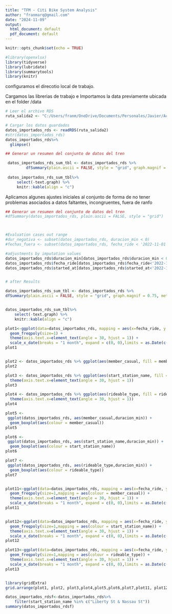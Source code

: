 ```yaml
---
title: "TFM - Citi Bike System Analysis"
author: "franmarq@gmail.com"
date: "2024-11-09"
output:
  html_document: default
  pdf_document: default
---
```


```r
knitr::opts_chunk$set(echo = TRUE)

#library(openxlsx)
library(tidyverse)
library(lubridate)
library(summarytools)
library(knitr)

```

configuramos el direcotio local de trabajo. 

Cargamos las librerias de trabajo e Importamos la data previamente ubicada en el folder /data


```r
# Leer el archivo RDS
ruta_salida2 <- "C:/Users/franm/OneDrive/Documents/Personales/Javier/Academicos/UGR - Estadistica Aplicada/Materias/24-25/TFM/data/datos_filtrados2.rds"

# Cargar los datos guardados
datos_importados_rds <- readRDS(ruta_salida2)
#str(datos_importados_rds)
datos_importados_rds%>%
  glimpse()

```



```r
## Generar un resumen del conjunto de datos del tren

 datos_importados_rds_sum_tbl <- datos_importados_rds %>%
         dfSummary(plain.ascii = FALSE, style = "grid", graph.magnif = 0.75, method="render")
 
 datos_importados_rds_sum_tbl%>%
     select(-text.graph) %>%
     knitr::kable(align = "c")

```


Aplicamos algunes ajustes iniciales al conjunto de forma de no tener problemas asociados a datos faltantes, incongruentes, fuera de ranfo   

```r
## Generar un resumen del conjunto de datos del tren
#dfSummary(datos_importados_rds, plain.ascii = FALSE, style = "grid")



#Evaluation cases out range
#dur_negativa <- subset(datos_importados_rds, duracion_min < 0)
#fechas_fuera <- subset(datos_importados_rds, fecha_ride < '2022-11-01')

#adjustments by imputation values
datos_importados_rds$duracion_min[datos_importados_rds$duracion_min < 0]<-0
datos_importados_rds$fecha_ride[datos_importados_rds$fecha_ride<'2022-11-01']<-'2022-11-01'
datos_importados_rds$started_at[datos_importados_rds$started_at<'2022-11-01']<-'2022-11-01'


# after Results

datos_importados_rds_sum_tbl <- datos_importados_rds %>%
dfSummary(plain.ascii = FALSE, style = "grid", graph.magnif = 0.75, method="render")


datos_importados_rds_sum_tbl%>%
    select(-text.graph) %>%
    knitr::kable(align = "c")

```


```r

plot1<-ggplot(data=datos_importados_rds, mapping = aes(x=fecha_ride, y = after_stat(count))) +
  geom_freqpoly(size=1) +
  theme(axis.text.x=element_text(angle = 30, hjust = 1)) +
  scale_x_date(breaks = "1 month", expand = c(0, 0),limits = as.Date(c("2022-10-31","2024-11-01")))
plot1


plot2 <- datos_importados_rds %>% ggplot(aes(member_casual, fill = member_casual)) %+% geom_bar(position = "dodge")
plot2

plot3 <- datos_importados_rds %>% ggplot(aes(start_station_name, fill = start_station_name)) %+% geom_bar(position = "dodge") %+%
  theme(axis.text.x=element_text(angle = 30, hjust = 1))
plot3

plot4 <- datos_importados_rds %>% ggplot(aes(rideable_type, fill = rideable_type)) %+% geom_bar(position = "dodge") %+%
  theme(axis.text.x=element_text(angle = 30, hjust = 1))
plot4

plot5 <-    
 ggplot(datos_importados_rds, aes(member_casual,duracion_min)) +
  geom_boxplot(aes(colour = member_casual))
plot5

plot6 <-    
 ggplot(datos_importados_rds, aes(start_station_name,duracion_min)) +
  geom_boxplot(aes(colour = start_station_name))
plot6

plot7 <-    
 ggplot(datos_importados_rds, aes(rideable_type,duracion_min)) +
  geom_boxplot(aes(colour = rideable_type))
plot7


plot11<-ggplot(data=datos_importados_rds, mapping = aes(x=fecha_ride, y = after_stat(count))) +
  geom_freqpoly(size=1,mapping = aes(colour = member_casual)) +
  theme(axis.text.x=element_text(angle = 30, hjust = 1)) +
  scale_x_date(breaks = "1 month", expand = c(0, 0),limits = as.Date(c("2022-10-31","2024-11-01")))
plot11


plot12<-ggplot(data=datos_importados_rds, mapping = aes(x=fecha_ride, y = after_stat(count))) +
  geom_freqpoly(size=1,mapping = aes(colour = start_station_name)) +
  theme(axis.text.x=element_text(angle = 30, hjust = 1)) +
  scale_x_date(breaks = "1 month", expand = c(0, 0),limits = as.Date(c("2022-10-31","2024-11-01")))
plot12

plot13<-ggplot(data=datos_importados_rds, mapping = aes(x=fecha_ride, y = after_stat(count))) +
  geom_freqpoly(size=1,mapping = aes(colour = rideable_type)) +
  theme(axis.text.x=element_text(angle = 30, hjust = 1)) +
  scale_x_date(breaks = "1 month", expand = c(0, 0),limits = as.Date(c("2022-10-31","2024-11-01")))
plot13


library(gridExtra)
grid.arrange(plot1, plot2, plot3,plot4,plot5,plot6,plot7,plot11, plot12,plot13, ncol = 2)


```


```r
datos_importados_rdsf<-datos_importados_rds%>%
    filter(start_station_name %in% c("Liberty St & Nassau St"))
summary(datos_importados_rdsf)

```